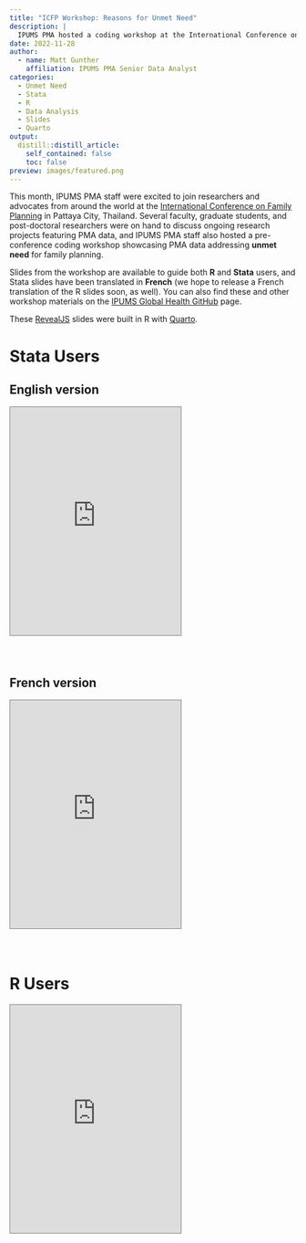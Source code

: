 ```yaml
---
title: "ICFP Workshop: Reasons for Unmet Need"
description: |
  IPUMS PMA hosted a coding workshop at the International Conference on Family Planning in Pattaya City, Thailand this month. Slides for both R and Stata users are available here! 
date: 2022-11-28
author:
  - name: Matt Gunther
    affiliation: IPUMS PMA Senior Data Analyst
categories:
  - Unmet Need
  - Stata
  - R 
  - Data Analysis 
  - Slides 
  - Quarto
output:
  distill::distill_article:
    self_contained: false
    toc: false
preview: images/featured.png
---
```


This month, IPUMS PMA staff were excited to join researchers and advocates from around the world at the [International Conference on Family Planning](https://icfp2022.org/) in Pattaya City, Thailand. Several faculty, graduate students, and post-doctoral researchers were on hand to discuss ongoing research projects featuring PMA data, and IPUMS PMA staff also hosted a pre-conference coding workshop showcasing PMA data addressing **unmet need** for family planning. 

Slides from the workshop are available to guide both **R** and **Stata** users, and Stata slides have been translated in **French** (we hope to release a French translation of the R slides soon, as well). You can also find these and other workshop materials on the [IPUMS Global Health GitHub](https://github.com/IPUMS-Global-Health) page.

<aside>
These [RevealJS](https://quarto.org/docs/presentations/revealjs/) slides were built in R with [Quarto](https://quarto.org/). 
</aside>

# Stata Users 

## English version

<iframe  style="border: 1px solid gray; height: 400px; margin-bottom: 40px;" src="https://ipums-global-health.github.io/icfp22/stata_slides.html">
  Browser not supported! Visit https://ipums-global-health.github.io/icfp22/stata_slides.html for slides.
</iframe>

## French version

<iframe  style="border: 1px solid gray; height: 400px; margin-bottom: 40px;" src="https://ipums-global-health.github.io/icfp22/fr_stata.html">
  Browser not supported! Visit https://ipums-global-health.github.io/icfp22/stata_slides.html for slides.
</iframe>

# R Users

<iframe  style="border: 1px solid gray; height: 400px; margin-bottom: 40px;" src="https://ipums-global-health.github.io/icfp22/r_slides.html">
  Browser not supported! Visit https://ipums-global-health.github.io/icfp22/r_slides.html for slides.
</iframe>